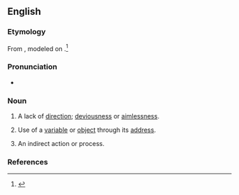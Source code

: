 ==English==

===Etymology===
From {{suffix|en|indirect|ion}}, modeled on {{m|en|direction}}.<ref>{{R:Dictionary.com}}</ref>

===Pronunciation===
* {{IPA|en|/ˈɪndəˈɹɛkʃən/|/ˈɪndɪˈɹɛkʃən/|/ˈɪndaɪˈɹɛkʃən/}}

===Noun===
{{wikipedia}}
{{en-noun|~}}

# A lack of [[direction]]; [[deviousness]] or [[aimlessness]].
# {{lb|en|programming}} Use of a [[variable]] or [[object]] through its [[address]].
# An indirect action or process.

===References===
<references/>
